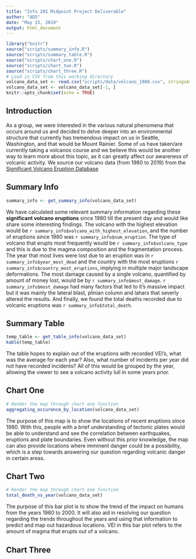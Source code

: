 ```yaml
---
title: "Info 201 Midpoint Project Deliverable"
author: "AD5"
date: "May 15, 2019"
output: html_document
---
```


```r
library("knitr")
source("scripts/summary_info.R")
source("scripts/summary_table.R")
source("scripts/chart_one.R")
source("scripts/chart_two.R")
source("scripts/chart_three.R")
# Load in CSV from this working directory
volcano_data_set <- read.csv("scripts/data/volcano_1980.csv", stringsAsFactors = FALSE)
volcano_data_set <- volcano_data_set[-1, ]
knitr::opts_chunk$set(echo = TRUE)
```

## Introduction

As a group, we were interested in the various natural phenomena that occurs around us and decided to delve deeper into an environmental structure that currently has tremendous impact on us in Seattle, Washington, and that would be Mount Rainier. Some of us have taken/are currently taking a volcanos course and we believe this would be another way to learn more about this topic, as it can greatly affect our awareness of volcanic activity. We source our volcano data (from 1980 to 2019) from the [Significant Volcano Eruption Database](https://www.ngdc.noaa.gov/nndc/servlet/ShowDatasets?dataset=102557&search_look=50&display_look=50)

## Summary Info

```r
summary_info <- get_summary_info(volcano_data_set)
```
We have calculated some relevant summary information regarding these **significant volcano eruptions**  since 1980 till the present day and would like share some interesting findings. The volcano with the highest elevation would be `r summary_info$volcano_with_highest_elevation`, and the number of eruptions since 1980 was `r summary_info$num_eruption`. The type of volcano that erupts most frequently would be `r summary_info$volcano_type` and this is due to the magma composition and the fragmentation process. The year that most lives were lost due to an eruption was in `r summary_info$year_most_dead` and the country with the most eruptions `r summary_info$country_most_eruptions`, implying in multiple major landscape deformations. The most damage caused by a single volcano, quantified by amount of money lost, would be by `r summary_info$most_damage`. `r summary_info$most_damage` had many factors that led to it's massive impact but it was mainly the lateral blast, plinian column and lahars that severly altered the results. And finally, we found the total deaths recorded due to volcanic eruptions was `r summary_info$total_death`.

## Summary Table

```r
temp_table <- get_table_info(volcano_data_set)
kable(temp_table)
```

The table hopes to explain out of the eruptions with recorded VEI's, what was the average for each year? Also, what number of incidents per year did not have recorded incidents? All of this would be grouped by the year, allowing the viewer to see a volcano activity lull in some years prior.

## Chart One
```r
# Render the map through chart one function
aggregating_occurence_by_location(volcano_data_set)
```

The purpose of this map is to show the locations of recent eruptions since 1980. With this, people with a brief understanding of tectonic plates would be able to understand and see the correlation between earthquakes, eruptions and plate boundaries. Even without this prior knowledge, the map can also provide locations where imminent danger could be a possibility, which is a step towards answering our question regarding volcanic danger in certain areas.

## Chart Two
```r
# Render the map through chart one function
total_death_vs_year(volcano_data_set)
```

The purpose of this bar plot is to show the trend of the impact on humans from the years 1980 to 2000. It will also aid in resolving our question regarding the trends throughout the years and using that information to predict and map out hazardous locations. VEI in this bar plot refers to the amount of magma that erupts out of a volcano.

## Chart Three